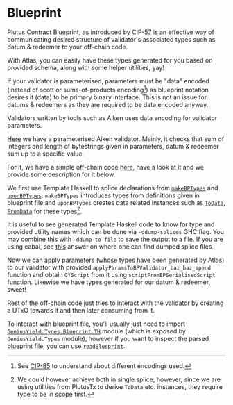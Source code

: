 
# Blueprint

Plutus Contract Blueprint, as introduced by [CIP-57](https://cips.cardano.org/cip/CIP-0057) is an effective way of communicating desired structure of validator's associated types such as datum & redeemer to your off-chain code.

With Atlas, you can easily have these types generated for you based on provided schema, along with some helper utilities, yay!

<Callout>

If your validator is parameterised, parameters must be "data" encoded (instead of scott or sums-of-products encoding[^1]) as blueprint notation desires it (data) to be primary binary interface. This is not an issue for datums & redeemers as they are required to be data encoded anyway.

Validators written by tools such as Aiken uses data encoding for validator parameters.
</Callout>

[Here](https://github.com/geniusyield/atlas/blob/main/tests/aiken/bar/validators/baz.ak) we have a parameterised Aiken validator. Mainly, it checks that sum of integers and length of bytestrings given in parameters, datum & redeemer sum up to a specific value.

For it, we have a simple off-chain code [here](https://github.com/geniusyield/atlas/blob/main/tests-privnet/GeniusYield/Test/Privnet/Blueprint.hs), have a look at it and we provide some description for it below.

We first use Template Haskell to splice declarations from [`makeBPTypes`](https://haddock.atlas-app.io/GeniusYield-Types-Blueprint-TH.html#v:makeBPTypes) and [`uponBPTypes`](https://haddock.atlas-app.io/GeniusYield-Types-Blueprint-TH.html#v:uponBPTypes). `makeBPTypes` introduces types from definitions given in blueprint file and `uponBPTypes` creates data related instances such as [`ToData`](https://plutus.cardano.intersectmbo.org/haddock/latest/plutus-ledger-api/PlutusLedgerApi-Common.html#t:ToData), [`FromData`](https://plutus.cardano.intersectmbo.org/haddock/latest/plutus-ledger-api/PlutusLedgerApi-Common.html#t:FromData) for these types[^2].

It is useful to see generated Template Haskell code to know for type and provided utility names which can be done via `-ddump-splices` GHC flag. You may combine this with `-ddump-to-file` to save the output to a file. If you are using cabal, see [this](https://stackoverflow.com/questions/24717500/viewing-core-when-compiling-with-cabal/69678961#69678961) answer on where one can find dumped splice files.

Now we can apply parameters (whose types have been generated by Atlas) to our validator with provided `applyParamsToBPValidator_baz_baz_spend` function and obtain `GYScript` from it using `scriptFromBPSerialisedScript` function. Likewise we have types generated for our datum & redeemer, sweet!

Rest of the off-chain code just tries to interact with the validator by creating a UTxO towards it and then later consuming from it.

<Callout>

To interact with blueprint file, you'll usually just need to import [`GeniusYield.Types.Blueprint.TH`](https://haddock.atlas-app.io/GeniusYield-Types-Blueprint-TH.html) module (which is exposed by `GeniusYield.Types` module), however if you want to inspect the parsed blueprint file, you can use [`readBlueprint`](https://haddock.atlas-app.io/GeniusYield-Types-Blueprint.html#v:readBlueprint).
</Callout>

[^1]: See [CIP-85](https://cips.cardano.org/cip/CIP-0085) to understand about different encodings used.
[^2]: We could however achieve both in single splice, however, since we are using utilities from PlutusTx to derive `ToData` etc. instances, they require type to be in scope first.